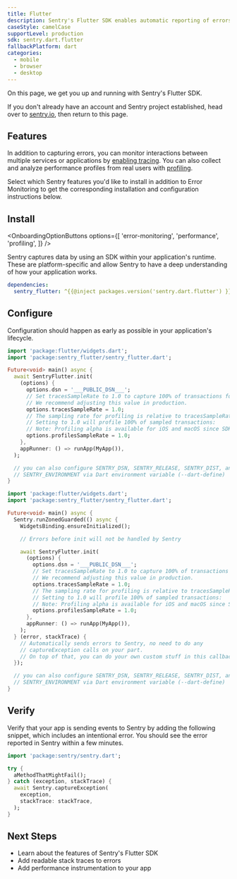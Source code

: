 ```yaml
---
title: Flutter
description: Sentry's Flutter SDK enables automatic reporting of errors and performance data in your application.
caseStyle: camelCase
supportLevel: production
sdk: sentry.dart.flutter
fallbackPlatform: dart
categories:
  - mobile
  - browser
  - desktop
---
```


On this page, we get you up and running with Sentry's Flutter SDK.

<Note>

If you don't already have an account and Sentry project established, head over to [sentry.io](https://sentry.io/signup/), then return to this page.

</Note>

## Features

In addition to capturing errors, you can monitor interactions between multiple services or applications by [enabling tracing](/concepts/key-terms/tracing/). You can also collect and analyze performance profiles from real users with [profiling](/product/explore/profiling/).

Select which Sentry features you'd like to install in addition to Error Monitoring to get the corresponding installation and configuration instructions below.

## Install

<OnboardingOptionButtons
  options={[
    'error-monitoring',
    'performance',
    'profiling',
  ]}
/>

Sentry captures data by using an SDK within your application's runtime. These are platform-specific and allow Sentry to have a deep understanding of how your application works.

```yml {filename:pubspec.yaml}
dependencies:
  sentry_flutter: ^{{@inject packages.version('sentry.dart.flutter') }}
```

## Configure

Configuration should happen as early as possible in your application's lifecycle.

```dart {"onboardingOptions": {"performance": "8-10", "profiling": "11-14"}}
import 'package:flutter/widgets.dart';
import 'package:sentry_flutter/sentry_flutter.dart';

Future<void> main() async {
  await SentryFlutter.init(
    (options) {
      options.dsn = '___PUBLIC_DSN___';
      // Set tracesSampleRate to 1.0 to capture 100% of transactions for tracing.
      // We recommend adjusting this value in production.
      options.tracesSampleRate = 1.0;
      // The sampling rate for profiling is relative to tracesSampleRate
      // Setting to 1.0 will profile 100% of sampled transactions:
      // Note: Profiling alpha is available for iOS and macOS since SDK version 7.12.0
      options.profilesSampleRate = 1.0;
    },
    appRunner: () => runApp(MyApp()),
  );

  // you can also configure SENTRY_DSN, SENTRY_RELEASE, SENTRY_DIST, and
  // SENTRY_ENVIRONMENT via Dart environment variable (--dart-define)
}
```

```dart {tabTitle:FlutterWeb with WidgetsBindingIntegration}  {"onboardingOptions": {"performance": "13-15", "profiling": "16-19"}}
import 'package:flutter/widgets.dart';
import 'package:sentry_flutter/sentry_flutter.dart';

Future<void> main() async {
  Sentry.runZonedGuarded(() async {
    WidgetsBinding.ensureInitialized();

    // Errors before init will not be handled by Sentry

    await SentryFlutter.init(
      (options) {
        options.dsn = '___PUBLIC_DSN___';
        // Set tracesSampleRate to 1.0 to capture 100% of transactions for tracing.
        // We recommend adjusting this value in production.
        options.tracesSampleRate = 1.0;
        // The sampling rate for profiling is relative to tracesSampleRate
        // Setting to 1.0 will profile 100% of sampled transactions:
        // Note: Profiling alpha is available for iOS and macOS since SDK version 7.12.0
        options.profilesSampleRate = 1.0;
      },
      appRunner: () => runApp(MyApp()),
    );
  } (error, stackTrace) {
    // Automatically sends errors to Sentry, no need to do any
    // captureException calls on your part.
    // On top of that, you can do your own custom stuff in this callback.
  });

  // you can also configure SENTRY_DSN, SENTRY_RELEASE, SENTRY_DIST, and
  // SENTRY_ENVIRONMENT via Dart environment variable (--dart-define)
}
```

## Verify

Verify that your app is sending events to Sentry by adding the following snippet, which includes an intentional error. You should see the error reported in Sentry within a few minutes.

```dart
import 'package:sentry/sentry.dart';

try {
  aMethodThatMightFail();
} catch (exception, stackTrace) {
  await Sentry.captureException(
    exception,
    stackTrace: stackTrace,
  );
}
```

## Next Steps

- <PlatformLink to="/features">Learn about the features of Sentry's Flutter SDK</PlatformLink>
- <PlatformLink to="/upload-debug/#when-to-upload/">Add readable stack traces to errors</PlatformLink>
- <PlatformLink to="/tracing/instrumentation">Add performance instrumentation to your app</PlatformLink>
